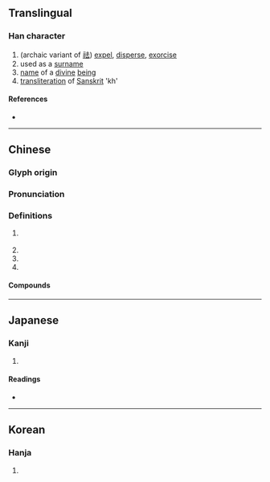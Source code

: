 {{character info}}
==Translingual==

===Han character===
{{Han char|rn=9|rad=人|as=05|sn=7|four=24231|canj=OGI|ids=⿰亻去}}

# (archaic variant of [[祛]]) [[expel]], [[disperse]], [[exorcise]]
# used as a [[surname]]
# [[name]] of a [[divine]] [[being]]
# [[transliteration]] of [[Sanskrit]] 'kh'

====References====
* {{Han ref|kx=0098.030|dkj=00499|dj=0206.140|hdz=10129.120|uh=4F49|ud=20297|bh=CA5D|bd=51805}}

----

==Chinese==
{{zh-forms}}

===Glyph origin===
{{Han etym}}

===Pronunciation===
{{zh-pron
|m=qū
|c=keoi1
|mc=y
|oc=y
|cat=pn,v
}}

===Definitions===
{{zh-hanzi}}

# {{lb|zh|literary}} {{zh-alt-form|祛|to [[expel]]; to [[remove]]}}
# {{n-g|Name of a divine being.}}
# {{n-g|Transliteration of Sanskrit 'kh'.}}
# {{surname|zh}}

====Compounds====
{{zh-der|佉苴|佉沙}}

----

==Japanese==

===Kanji===
{{ja-kanji|grade=|rs=人05}}

# {{rfdef|ja|sort=人05}}

====Readings====
* {{ja-readings
|goon=か, こ
|kanon=きゃ, きょ
|kun=
}}

----

==Korean==

===Hanja===
{{ko-hanja|hangeul=[[구]], [[거]]|rv=gu, geo|mr=ku, kŏ}}

# {{rfdef|ko|sort=人05}}